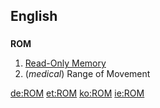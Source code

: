 ==English==
==={{acronym}}===
'''ROM'''
# [[Read-Only Memory]]
# (''medical'') Range of Movement
[[de:ROM]]
[[et:ROM]]
[[ko:ROM]]
[[ie:ROM]]